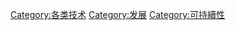 {{Commonscat|Appropriate technology}}

[[Category:各类技术|Category:各类技术]]
[[Category:发展|Category:发展]]
[[Category:可持續性|Category:可持續性]]